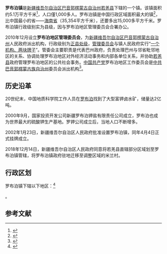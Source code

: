 {{中国乡级行政区|65/28/24/102/000}}
'''罗布泊镇'''是[[新疆维吾尔自治区|新疆维吾尔自治区]][[巴音郭楞蒙古自治州|巴音郭楞蒙古自治州]][[若羌县|若羌县]]下辖的一个镇。该镇面积约5.1万平方千米<ref>{{Cite web |url=http://www.loulan.gov.cn/Category_572/Index_1.aspx |title=若羌县政府网-行政区划 |access-date=2017-04-15 |archive-date=2021-02-08 |archive-url=https://web.archive.org/web/20210208233319/http://www.loulan.gov.cn/Category_572/Index_1.aspx |dead-url=no }}</ref>，人口僅1,000多人。罗布泊镇是中国行政区域面积最大的镇<ref>{{Cite web |url=http://www.loulan.gov.cn/Htm/ruoqianggaikuang/2007-2/12/200702121402839.htm |title=若羌之最 |access-date=2011-07-18 |archive-url=https://web.archive.org/web/20110717010640/http://www.loulan.gov.cn/Htm/ruoqianggaikuang/2007-2/12/200702121402839.htm |archive-date=2011-07-17 |dead-url=yes }}</ref>，比中国最小的省——[[海南省|海南省]]（35,354平方千米），还要多出15,000多平方千米。罗布泊镇行政级别实为县级，因与罗布泊地区管理委员会合署办公。

2010年12月设立'''罗布泊地区管理委员会'''，为[[新疆维吾尔自治区|新疆维吾尔自治区]][[巴音郭楞蒙古自治州|巴音郭楞蒙古自治州]]人民政府派出机构，行政级别为[[县级行政区|正县处级]]，[[管理委员会|管理委员会]]与镇人民政府实行“[[一个机构、两块牌子|一个机构、两块牌子]]”。管委会主要职责是代表巴州政府，负责处理巴州与邻省毗邻地区的关系、协调处理罗布泊地区对外经济活动事务和内部各单位关系，并协助[[若羌县|若羌县]]政府管理罗布泊地区的公共社会事务。[[中国共产党|中国共产党]]罗布泊地区工作委员会是[[中共|中共]][[巴音郭楞蒙古族自治州|巴音郭楞蒙古族自治州]]委员会派出机构<ref>{{Cite web |url=http://www.xzqh.org/html/show/xj/21347.html |title=行政区划网-罗布泊镇（罗布泊地区管委会） |access-date=2017-03-07 |archive-date=2017-10-15 |archive-url=https://web.archive.org/web/20171015111807/http://www.xzqh.org/html/show/xj/21347.html |dead-url=no }}</ref>。

==历史沿革==
20世纪末，中国地质科学院工作人员在[[罗布泊|罗布泊]]找到了大型富钾卤水矿，储量达2亿吨。

2000年9月，国家投资开发公司新疆罗布泊钾盐有限责任公司成立，罗布泊也成为世界最大的硫酸钾生产基地。罗钾公司成立后，当地人口不断增多。

2002年1月23日，新疆维吾尔自治区人民政府批准设置罗布泊镇，同年4月4日正式挂牌成立。

2018年12月14日，新疆维吾尔自治区人民政府同意将若羌县直辖部分区域划至罗布泊镇管辖，将罗布泊镇政府驻地迁移至调整区域的米兰村。

== 行政区划 ==

罗布泊镇下辖以下地区：<ref>{{PRC admin/ref sgc|65/28/24/102/000}}</ref>

{{PRC admin/children|65/28/24/102/000}}。

== 参考文献 ==
{{Reflist}}

{{PRC admin/navcat|65/28/24/102/000}}